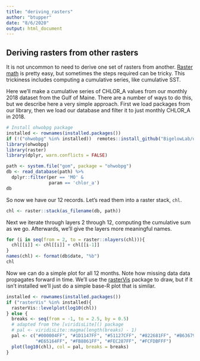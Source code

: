 ```yaml
---
title: "deriving_rasters"
author: "btupper"
date: "8/6/2020"
output: html_document
---
```


## Deriving rasters from other rasters

It is not uncommon to need to derive one set of rasters from another.  [Raster math](https://rspatial.org/raster/spatial/8-rastermanip.html#) is pretty easy, but sometimes the steps required can be tricky.  This trickiness includes computing a cumulative series, like cumulative SST.

Here we'll make a cumulative series of CHLOR_A values from our monthly 2018 dataset from the Gulf of Maine. There are a number of ways to do this, but we describe here a very simple approach. First we load packages from our library, then we load our database and filter it to just monthly CHLOR_A in 2018.

```r
# Install ohwobpg package
installed <- rownames(installed.packages())
if (!("ohwobpg" %in% installed))  remotes::install_github("BigelowLab/ohwobpg", quiet = TRUE)
library(ohwobpg)
library(raster)
library(dplyr, warn.conflicts = FALSE)

path <- system.file("gom", package = "ohwobpg")
db <- read_database(path) %>%
  dplyr::filter(per == 'MO' &
                param == 'chlor_a')
db
```

So now we have our 12 records.  Let's read them into a raster stack, `chl`.
```r
chl <- raster::stack(as_filename(db, path))
```

Next we iterate through layers 2 through 12, computing the cumulative sum as we go. Afterwards, we'll give the layers more meaningful names.

```r
for (i in seq(from = 2, to = raster::nlayers(chl))){
  chl[[i]] <- chl[[i]] + chl[[i-1]]
}
names(chl) <- format(db$date, "%b")
chl
```

Now we can do a simple plot for all 12 months.  Note how missing data data propagates forward in time. We'll use the [rasterVis](https://CRAN.R-project.org/package=rasterVis) package to draw, but if it isn't installed we'll just do a simple base-R plot that is similar.

```r
installed <- rownames(installed.packages())
if ("rasterVis" %in% installed){
  rasterVis::levelplot(log10(chl))
} else {
  breaks <- seq(from = -1, to = 2.5, by = 0.5)
  # adapted from the [viridisLite]() package
  # pal <- viridisLite::magma(length(breaks) - 1)
  pal <- c("#000004FF", "#1D1147FF", "#51127CFF", "#822681FF", "#B63679FF",
           "#E65164FF", "#FB8861FF", "#FEC287FF", "#FCFDBFFF")
  plot(log10(chl), col = pal, breaks = breaks)
}
```
